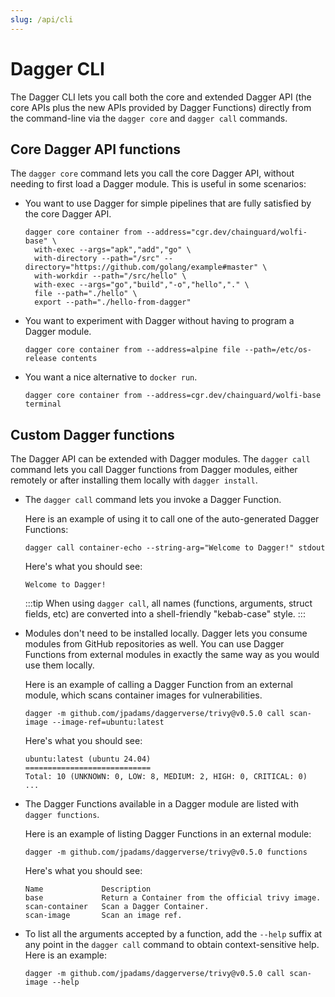 ```yaml
---
slug: /api/cli
---
```


# Dagger CLI

The Dagger CLI lets you call both the core and extended Dagger API (the core APIs plus the new APIs provided by Dagger Functions) directly from the command-line via the `dagger core` and `dagger call` commands.

## Core Dagger API functions

The `dagger core` command lets you call the core Dagger API, without needing to first load a Dagger module. This is useful in some scenarios:

- You want to use Dagger for simple pipelines that are fully satisfied by the core Dagger API.

    ```shell
    dagger core container from --address="cgr.dev/chainguard/wolfi-base" \
      with-exec --args="apk","add","go" \
      with-directory --path="/src" --directory="https://github.com/golang/example#master" \
      with-workdir --path="/src/hello" \
      with-exec --args="go","build","-o","hello","." \
      file --path="./hello" \
      export --path="./hello-from-dagger"
    ```

- You want to experiment with Dagger without having to program a Dagger module.

    ```shell
    dagger core container from --address=alpine file --path=/etc/os-release contents
    ```

- You want a nice alternative to `docker run`.

    ```shell
    dagger core container from --address=cgr.dev/chainguard/wolfi-base terminal
    ```

## Custom Dagger functions

The Dagger API can be extended with Dagger modules. The `dagger call` command lets you call Dagger functions from Dagger modules, either remotely or after installing them locally with `dagger install`.

- The `dagger call` command lets you invoke a Dagger Function.

    Here is an example of using it to call one of the auto-generated Dagger Functions:

    ```shell
    dagger call container-echo --string-arg="Welcome to Dagger!" stdout
    ```

    Here's what you should see:

    ```shell
    Welcome to Dagger!
    ```

    :::tip
    When using `dagger call`, all names (functions, arguments, struct fields, etc) are converted into a shell-friendly "kebab-case" style.
    :::

- Modules don't need to be installed locally. Dagger lets you consume modules from GitHub repositories as well. You can use Dagger Functions from external modules in exactly the same way as you would use them locally.

    Here is an example of calling a Dagger Function from an external module, which scans container images for vulnerabilities.

    ```shell
    dagger -m github.com/jpadams/daggerverse/trivy@v0.5.0 call scan-image --image-ref=ubuntu:latest
    ```

    Here's what you should see:

    ```shell
    ubuntu:latest (ubuntu 24.04)
    ============================
    Total: 10 (UNKNOWN: 0, LOW: 8, MEDIUM: 2, HIGH: 0, CRITICAL: 0)
    ...
    ```

- The Dagger Functions available in a Dagger module are listed with `dagger functions`.

    Here is an example of listing Dagger Functions in an external module:

    ```shell
    dagger -m github.com/jpadams/daggerverse/trivy@v0.5.0 functions
    ```

    Here's what you should see:

    ```shell
    Name             Description
    base             Return a Container from the official trivy image.
    scan-container   Scan a Dagger Container.
    scan-image       Scan an image ref.
    ```

- To list all the arguments accepted by a function, add the `--help` suffix at any point in the `dagger call` command to obtain context-sensitive help. Here is an example:

    ```shell
    dagger -m github.com/jpadams/daggerverse/trivy@v0.5.0 call scan-image --help
    ```
